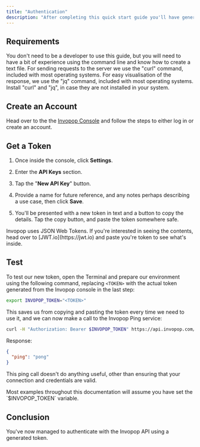 ```yaml
---
title: "Authentication"
description: "After completing this quick start guide you'll have generated and tested an authentication token that can be used in all subsequent requests to the Invopop API."
---
```


## Requirements

You don't need to be a developer to use this guide, but you will need to have a
bit of experience using the command line and know how to create a text file.
For sending requests to the server we use the "curl" command, included with most
operating systems. For easy visualisation of the response, we use the "jq" command,
included with most operating systems. Install "curl" and "jq", in case they are not installed
in your system.

## Create an Account

Head over to the the [Invopop Console](https://console.invopop.com) and follow
the steps to either log in or create an account.

## Get a Token

1. Once inside the console, click **Settings**.

2. Enter the **API Keys** section.

3. Tap the "**New API Key**" button.

4. Provide a name for future reference, and any notes perhaps describing a use
   case, then click **Save**.

5. You'll be presented with a new token in text and a button to copy the
   details. Tap the copy button, and paste the token somewhere safe.

<Tip>
  Invopop uses JSON Web Tokens. If you're interested in seeing the contents,
  head over to [JWT.io](https://jwt.io) and paste you're token to see what's
  inside.
</Tip>

## Test

To test our new token, open the Terminal and prepare our environment using the
following command, replacing `<TOKEN>` with the actual token generated from the
Invopop console in the last step:

```bash
export INVOPOP_TOKEN="<TOKEN>"
```

This saves us from copying and pasting the token every time we need to use it,
and we can now make a call to the Invopop Ping service:

```bash
curl -H "Authorization: Bearer $INVOPOP_TOKEN" https://api.invopop.com/utils/v1/ping | jq .
```

Response:

```json
{
  "ping": "pong"
}
```

This ping call doesn't do anything useful, other than ensuring that your
connection and credentials are valid.

<Note>
  Most examples throughout this documentation will assume you have set the
  `$INVOPOP_TOKEN` variable.
</Note>

## Conclusion

You've now managed to authenticate with the Invopop API using a generated token.

